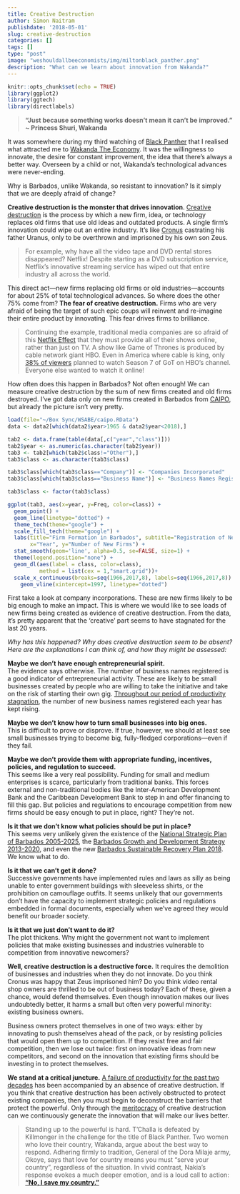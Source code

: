 ```yaml
---
title: Creative Destruction
author: Simon Naitram
publishdate: '2018-05-01'
slug: creative-destruction
categories: []
tags: []
type: "post"
image: "weshouldallbeeconomists/img/miltonblack_panther.png"
description: "What can we learn about innovation from Wakanda?"
---
```


```r
knitr::opts_chunk$set(echo = TRUE)
library(ggplot2)
library(ggtech)
library(directlabels)
```

> **"Just because something works doesn’t mean it can’t be improved." ~ Princess Shuri, Wakanda**

It was somewhere during my third watching of [Black Panther](https://www.imdb.com/title/tt1825683/){target="_blank"} that I realised what attracted me to [Wakanda The Economy](https://papers.ssrn.com/sol3/papers.cfm?abstract_id=3129750){target="_blank"}. It was the willingness to innovate, the desire for constant improvement, the idea that there's always a better way. Overseen by a child or not, Wakanda's technological advances were never-ending.

Why is Barbados, unlike Wakanda, so resistant to innovation? Is it simply that we are deeply afraid of change?

**Creative destruction is the monster that drives innovation**. [Creative destruction](https://www.investopedia.com/terms/c/creativedestruction.asp){target="_blank"} is the process by which a new firm, idea, or technology replaces old firms that use old ideas and outdated products. A single firm's innovation could wipe out an entire industry. It's like [Cronus](https://en.wikipedia.org/wiki/Cronus){target="_blank"} castrating his father Uranus, only to be overthrown and imprisoned by his own son Zeus.

> For example, why have all the video tape and DVD rental stores disappeared? Netflix! Despite starting as a DVD subscription service, Netflix's innovative streaming service has wiped out that entire industry all across the world.

This direct act---new firms replacing old firms or old industries---accounts for about 25% of total technological advances. So where does the other 75% come from? **The fear of creative destruction.** Firms who are very afraid of being the target of such epic coups will reinvent and re-imagine their entire product by innovating. This fear drives firms to brilliance.

> Continuing the example, traditional media companies are so afraid of this [Netflix Effect](http://www.aei.org/publication/the-netflix-effect-is-an-excellent-example-of-creative-destruction/){target="_blank"} that they must provide all of their shows online, rather than just on TV. A show like Game of Thrones is produced by cable network giant HBO. Even in America where cable is king, only [38% of viewers](https://www.finder.com/game-of-thrones-season-7-piracy-illegal-downloads-statistics){target="_blank"} planned to watch Season 7 of GoT on HBO's channel. Everyone else wanted to watch it online!

How often does this happen in Barbados? Not often enough! We can measure creative destruction by the sum of new firms created and old firms destroyed. I've got data only on new firms created in Barbados from [CAIPO](https://caipo.gov.bb/home/index.php/search/search-our-database){target="_blank"}, but already the picture isn't very pretty. 

```r
load(file="~/Box Sync/WSABE/caipo.RData")
data <- data2[which(data2$year>1965 & data2$year<2018),]

tab2 <- data.frame(table(data[,c("year","class")]))
tab2$year <- as.numeric(as.character(tab2$year))
tab3 <- tab2[which(tab2$class!="Other"),]
tab3$class <- as.character(tab3$class)

tab3$class[which(tab3$class=="Company")] <- "Companies Incorporated"
tab3$class[which(tab3$class=="Business Name")] <- "Business Names Registered"

tab3$class <- factor(tab3$class)

ggplot(tab3, aes(x=year, y=Freq, color=class)) +
  geom_point() + 
  geom_line(linetype="dotted") + 
  theme_tech(theme="google") +
  scale_fill_tech(theme="google") +
  labs(title="Firm Formation in Barbados", subtitle="Registration of New Businesses and Companies",
       x="Year", y="Number of New Firms") +
  stat_smooth(geom='line', alpha=0.5, se=FALSE, size=1) +
  theme(legend.position="none") +
  geom_dl(aes(label = class, color=class), 
          method = list(cex = 1,"smart.grid"))+
  scale_x_continuous(breaks=seq(1966,2017,8), labels=seq(1966,2017,8)) +
    geom_vline(xintercept=1997, linetype="dotted")

```

First take a look at company incorporations. These are new firms likely to be big enough to make an impact. This is where we would like to see loads of new firms being created as evidence of creative destruction. From the data, it's pretty apparent that the 'creative' part seems to have stagnated for the last 20 years. 

*Why has this happened? Why does creative destruction seem to be absent? Here are the explanations I can think of, and how they might be assessed:* 

**Maybe we don't have enough entrepreneurial spirit.**    
The evidence says otherwise. The number of business names registered is a good indicator of entrepreneurial activity. These are likely to be small businesses created by people who are willing to take the initiative and take on the risk of starting their own gig. [Throughout our period of productivity stagnation](/weshouldallbeeconomists/productivitybb/){target="_blank"}, the number of new business names registered each year has kept rising. 

**Maybe we don't know how to turn small businesses into big ones.**  
This is difficult to prove or disprove. If true, however, we should at least see small businesses trying to become big, fully-fledged corporations---even if they fail. 

**Maybe we don't provide them with appropriate funding, incentives, policies, and regulation to succeed.**  
This seems like a very real possibility. Funding for small and medium enterprises is scarce, particularly from traditional banks. This forces external and non-traditional bodies like the Inter-American Development Bank and the Caribbean Development Bank to step in and offer financing to fill this gap. But policies and regulations to encourage competition from new firms should be easy enough to put in place, right? They're not.

**Is it that we don't know what policies should be put in place?**  
This seems very unlikely given the existence of the [National Strategic Plan of Barbados 2005-2025](http://www.sice.oas.org/ctyindex/BRB/Plan2005-2025.pdf){target="_blank"}, the [Barbados Growth and Development Strategy 2013-2020](http://www.economicaffairs.gov.bb/archive-detail.php?id=327){target="_blank"}, and even the new [Barbados Sustainable Recovery Plan 2018](http://gisbarbados.gov.bb/download/barbados-sustainable-recovery-plan-2018/?wpdmdl=472731){target="_blank"}. We know what to do.

**Is it that we can't get it done?**  
Successive governments have implemented rules and laws as silly as being unable to enter government buildings with sleeveless shirts, or the prohibition on camouflage outfits. It seems unlikely that our governments don't have the capacity to implement strategic policies and regulations embedded in formal documents, especially when we've agreed they would benefit our broader society.

**Is it that we just don't want to do it?**  
The plot thickens. Why might the government not want to implement policies that make existing businesses and industries vulnerable to competition from innovative newcomers? 

**Well, creative destruction is a destructive force.** It requires the demolition of businesses and industries when they do not innovate. Do you think Cronus was happy that Zeus imprisoned him? Do you think video rental shop owners are thrilled to be out of business today? Each of these, given a chance, would defend themselves. Even though innovation makes our lives undoubtedly better, it harms a small but often very powerful minority: existing business owners. 

Business owners protect themselves in one of two ways: either by innovating to push themselves ahead of the pack, or by resisting policies that would open them up to competition. If they resist free and fair competition, then we lose out twice: first on innovative ideas from new competitors, and second on the innovation that existing firms should be investing in to protect themselves.

**We stand at a critical juncture.** [A failure of productivity for the past two decades](/weshouldallbeeconomists/productivitybb/){target="_blank"} has been accompanied by an absence of creative destruction. If you think that creative destruction has been actively obstructed to protect existing companies, then you must begin to deconstruct the barriers that protect the powerful. Only through the [meritocracy](https://en.wikipedia.org/wiki/Meritocracy){target="_blank"} of creative destruction can we continuously generate the innovation that will make our lives better.

> Standing up to the powerful is hard. T'Challa is defeated by Killmonger in the challenge for the title of Black Panther. Two women who love their country, Wakanda, argue about the best way to respond. Adhering firmly to tradition, General of the Dora Milaje army, Okoye, says that love for country means you must "serve your country", regardless of the situation. In vivid contrast, Nakia's response evokes a much deeper emotion, and is a loud call to action: [**"No, I save my country."**](https://www.elle.com/culture/movies-tv/a18370982/black-panther-okoye-nakia-debate/){target="_blank"}
